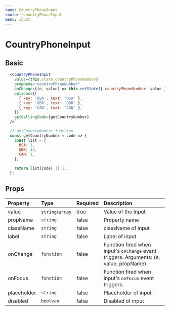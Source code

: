 ```yaml
---
name: CountryPhoneInput
route: /countryPhoneInput
menu: Input
---
```


# CountryPhoneInput



## Basic
<CountryPhoneInputContainer />

```jsx
  <CountryPhoneInput
    value={this.state.countryPhoneNumber}
    propName="countryPhoneNumber"
    onChange={(e, value) => this.setState({ countryPhoneNumber: value })}
    options={[
      { key: 'USA', text: 'USA' },
      { key: 'GBR', text: 'GBR' },
      { key: 'CAN', text: 'CAN' },
    ]}
    getCallingCode={getCountryNumber}
  />

  // getCountryNumber function
  const getCountryNumber = code => {
    const list = {
      USA: 1,
      GBR: 44,
      CAN: 1,
    };

    return list[code] || 1;
  };
```

## Props

| Property | Type | Required | Description |
| :------- | :--- | :------- |  :---------- |
| value    | `string`/`array` | true | Value of the Input |
| propName    | `string` | false   | Property name |
| className    | `string` | false   | className of input |
| label    | `string` | false   | Label of input |
| onChange | `function` | false | Function fired when input's `onChange` event triggers. Arguments: (e, value, propName).|
| onFocus | `function` | false | Function fired when input's `onFocus` event triggers.|
| placeholder    | `string` | false  | Placeholder of input |
| disabled    | `boolean` | false  | Disabled of input |
